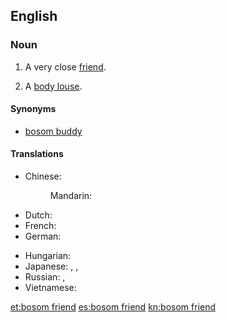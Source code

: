 ==English==

===Noun===
{{en-noun|sg=[[bosom]] [[friend]]}}

# A very close [[friend]].
# {{slang|euphemism}} A [[body louse]].

====Synonyms====
* {{sense|very close friend}} [[bosom buddy]]

====Translations====
{{trans-top|very close friend}}
* Chinese:
*: Mandarin: {{t|zh|知己|tr=zhījǐ|sc=Hani}}
* Dutch: {{t-|nl|getrouwe|m|f}}
* French: {{t|fr|ami(e) intime|m|f}}
* German: {{t|de|Busenfreund|m}}
{{trans-mid}}
* Hungarian: {{t+|hu|kebelbarát}}
* Japanese: {{t|ja|親友|tr=しんゆう, shin'yū|sc=Jpan}}, {{t|ja|親しい友達|tr=したしいともだち, shitashii tomodachi|sc=Jpan}}, {{t|ja|心安い友人|tr=こころやすいゆうじん, kokoroyasui yūjin|sc=Jpan}}
* Russian: {{t|ru|закадычный друг|m|tr=zakadýčnyj drug|sc=Cyrl}}, {{t|ru|близкий друг|m|tr=blízkij drug|sc=Cyrl}}
* Vietnamese: {{t+|vi|tri kỷ|xs=Vietnamese}}
{{trans-bottom}}

[[et:bosom friend]]
[[es:bosom friend]]
[[kn:bosom friend]]